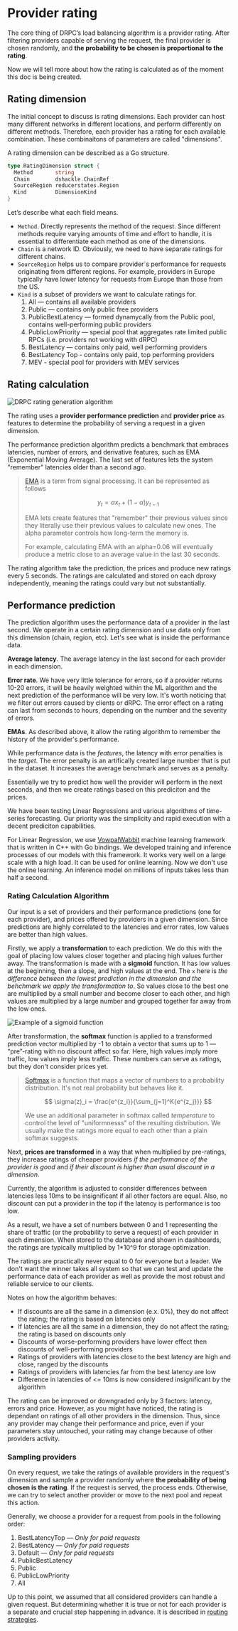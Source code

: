 
# Provider rating

The core thing of DRPC’s load balancing algorithm is a provider rating. After filtering providers capable of serving the request, the final provider is chosen randomly, and **the probability to be chosen is proportional to the rating**.

Now we will tell more about how the rating is calculated as of the moment this doc is being created.

## Rating dimension

The initial concept to discuss is rating dimensions. Each provider can host many different networks in different locations, and perform differently on different methods. Therefore, each provider has a rating for each available combination. These combinaitons of parameters are called "dimensions".

A rating dimension can be described as a Go structure.

```go
type RatingDimension struct {
  Method       string
  Chain        dshackle.ChainRef
  SourceRegion reducerstates.Region
  Kind         DimensionKind
}
```

Let’s describe what each field means.

- `Method`. Directly represents the method of the request. Since different methods require varying amounts of time and effort to handle, it is essential to differentiate each method as one of the dimensions.
- `Chain` is a network ID. Obviously, we need to have separate ratings for different chains.
- `SourceRegion` helps us to compare provider`s performance for requests originating from different regions. For example, providers in Europe typically have lower latency for requests from Europe than those from the US.
- `Kind` is a subset of providers we want to calculate ratings for.
  1. All — contains all available providers 
  2. Public — contains only public free providers
  3. PublicBestLatency — formed dynamycally from the Public pool, contains well-performing public providers
  4. PublicLowPriority — special pool that aggregates rate limited public RPCs (i.e. providers not working with dRPC)
  5. BestLatency — contains only paid, well performing providers
  6. BestLatency Top - contains only paid, top performing providers
  7. MEV - special pool for providers with MEV services

## Rating calculation

<Image src={mlrating} alt="DRPC rating generation algorithm" sizes="55vw" />

The rating uses a **provider performance prediction** and **provider price** as features to determine the probability of serving a request in a given dimension.

The performance prediction algorithm predicts a benchmark that embraces latencies, number of errors, and derivative features, such as EMA (Exponential Moving Average). The last set of features lets the system "remember" latencies older than a second ago. 

> [EMA](https://en.wikipedia.org/wiki/Exponential_smoothing) is a term from signal processing. It can be represented as follows
> 
> $$
> y_t = \alpha x_t + (1 - \alpha) y_{t-1}
> $$
> 
> EMA lets create features that "remember" their previous values since they literally use their previous values to calculate new ones. The alpha parameter controls how long-term the memory is.
> 
> For example, calculating EMA with an alpha=0.06 will eventually produce a metric close to an average value in the last 30 seconds.

The rating algorithm take the prediction, the prices and produce new ratings every 5 seconds. The ratings are calculated and stored on each dproxy independently, meaning the ratings could vary but not substantially.

## Performance prediction
The prediction algorithm uses the performance data of a provider in the last second. 
We operate in a certain rating dimension and use data only from this dimension (chain, region, etc). 
Let's see what is inside the performance data.

**Average latency**. The average latency in the last second for each provider in each dimension.

**Error rate**. We have very little tolerance for errors, so if a provider returns 10-20 errors, it will be heavily weighted within the ML algorithm and the next prediction of the performance will be very low. It's worth noticing that we filter out errors caused by clients or dRPC. The error effect on a rating can last from seconds to hours, depending on the number and the severity of errors. 

**EMAs**. As described above, it allow the rating algorithm to remember the history of the provider's performance.

While performance data is the *features*, the latency with error penalties is the *target*. The error penalty is an artifically created large number that is put in the dataset. It increases the average benchmark and serves as a penalty.

Essentially we try to predict how well the provider will perform in the next seconds, and then we create ratings based on this prediciton and the prices.

We have been testing Linear Regressions and various algorithms of time-series forecasting. Our priority was the simplicity and rapid execution with a decent prediciton capabilities.

For Linear Regression, we use [VowpalWabbit](https://vowpalwabbit.org) machine learning framework that is written in C++ with Go bindings. We developed training and inference processes of our models with this framework. It works very well on a large scale with a high load. It can be used for online learning. Now we don't use the online learning. An inference model on millions of inputs takes less than half a second.

### Rating Calculation Algorithm

Our input is a set of providers and their performance predictions (one for each provider), and prices offered by providers in a given dimension. Since predictions are highly correlated to the latencies and error rates, low values are better than high values.

Firstly, we apply a **transformation** to each prediction. 
We do this with the goal of placing low values closer together and placing high values further away. 
The transformation is made with a **sigmoid** function. 
It has low values at the beginning, then a slope, and high values at the end. 
The `x` here is *the difference between the lowest prediction in the dimension and the behchmark we apply the transformation to*. 
So values close to the best one are multiplied by a small number and become closer to each other, and high values are multiplied by a large number and grouped together far away from the low ones.

<Image src={sigmoid} alt="Example of a sigmoid function" sizes="55vw" />

After transformation, the **softmax** function is applied to a transformed prediction vector multiplied by -1 to obtain a vector that sums up to 1 — “pre”-rating with no discount affect so far. 
Here, high values imply more traffic, low values imply less traffic. These numbers can serve as ratings, but they don't consider prices yet.

> [Softmax](https://en.wikipedia.org/wiki/Softmax_function) is a function that maps a vector of numbers to a probability distribution. It's not real probability but behaves like it. 
> 
> $$
> \sigma(z)_i = \frac{e^{z_i}}{\sum_{j=1}^K{e^{z_j}}}
> $$
> 
> We use an additional parameter in softmax called *temperature* to control the level of "uniformnesss" of the resulting distribution. We usually make the ratings more equal to each other than a plain softmax suggests.

Next, **prices are transformed** in a way that when multiplied by pre-ratings, they increase ratings of cheaper providers *if the performance of the provider is good* and *if their discount is higher than usual discount in a dimension*.

Currently, the algorithm is adjusted to consider differences between latencies less 10ms to be insignificant if all other factors are equal. Also, no discount can put a provider in the top if the latency is performance is too low.

As a result, we have a set of numbers between 0 and 1 representing the share of traffic (or the probability to serve a request) of each provider in each dimension. 
When stored to the database and shown in dashboards, the ratings are typically multiplied by 1*10^9 for storage optimization. 

The ratings are practically never equal to 0 for everyone but a leader. We don't want the winner takes all system so that we can test and update the performance data of each provider as well as provide the most robust and reliable service to our clients.

Notes on how the algorithm behaves:

- If discounts are all the same in a dimension (e.x. 0%), they do not affect the rating; the rating is based on latencies only
- If latencies are all the same in a dimension, they do not affect the rating; the rating is based on discounts only
- Discounts of worse-performing providers have lower effect then discounts of well-performing providers
- Ratings of providers with latencies close to the best latency are high and close, ranged by the discounts
- Ratings of providers with latencies far from the best latency are low
- Difference in latencies of <= 10ms is now considered insignificant by the algorithm

The rating can be improved or downgraded only by 3 factors: latency, errors and price. 
However, as you might have noticed, the rating is dependant on ratings of all other providers in the dimension. 
Thus, since any provider may change their performance and price, even if your parameters stay untouched, your rating may change because of other providers activity.

### Sampling providers

On every request, we take the ratings of available providers in the request's dimension and sample a provider randomly where **the probability of being chosen is the rating**. If the request is served, the process ends. Otherwise, we can try to select another provider or move to the next pool and repeat this action. 

Generally, we choose a provider for a request from pools in the following order:

1. BestLatencyTop *— Only for paid requests*
2. BestLatency *— Only for paid requests*
3. Default *— Only for paid requests*
4. PublicBestLatency
5. Public
6. PublicLowPriority
7. All

Up to this point, we assumed that all considered providers can handle a given request. But determining whether it is true or not for each provider is a separate and crucial step happening in advance. It is described in [routing strategies](strategies.mdx).
